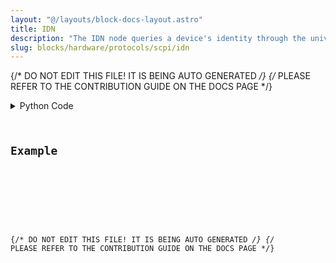 ```yaml
---
layout: "@/layouts/block-docs-layout.astro"
title: IDN
description: "The IDN node queries a device's identity through the universal *IDN? SCPI command."
slug: blocks/hardware/protocols/scpi/idn
---
```


{/* DO NOT EDIT THIS FILE! IT IS BEING AUTO GENERATED */}
{/* PLEASE REFER TO THE CONTRIBUTION GUIDE ON THE DOCS PAGE */}


<PythonDocsDisplay docstring={docstring} />
<details>
<summary>Python Code</summary>



<Code code={pythonCode} lang="py" wrap theme="dracula" />

[Find this Flojoy Block on GitHub](https://github.com/flojoy-ai/blocks/blob/main/blocks/HARDWARE/PROTOCOLS/SCPI/IDN/IDN.py)

</details>

## Example


<GetHelpWidget />


<AppDisplay app={app} blockName="IDN" client:visible />


<Example />

{/* DO NOT EDIT THIS FILE! IT IS BEING AUTO GENERATED */}
{/* PLEASE REFER TO THE CONTRIBUTION GUIDE ON THE DOCS PAGE */}
